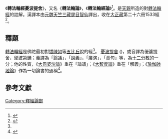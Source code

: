 {{佛教}}
《'''轉法輪經憂波提舍'''》，又名《'''轉法輪論'''》，《'''轉法輪經論'''》<ref>{{Cite web | 
url=http://jinglu.cbeta.org/cgi-bin/jl_detail.pl?lang=&sid=zurvos |
title=漢籍全文．佛典經錄資料庫 |
publisher=中華電子佛典協會}}</ref>。是[[天親|天親]]所造的對[[轉法輪經|轉法輪經]]的註解。漢譯本由[[北魏|元魏]][[天竺|天竺]][[三藏法师|三藏]][[毘目智仙|毘目智仙]]譯出，收在[[大正藏|大正藏]]第二十六冊1533經<ref name="大正藏">{{Cite book
 |title       = 大正新脩大藏經 第二十六冊
 |chapter     = No. 1533《轉法輪經憂波提舍》
 |chapterurl  = http://www.cbeta.org/result/normal/T26/1533_001.htm
 |deadurl     = yes
 |archiveurl  = https://web.archive.org/web/20130921055914/http://www.cbeta.org/result/normal/T26/1533_001.htm
 |archivedate = 2013-09-21
}}</ref>。

== 釋題 ==
[[轉法輪經|轉法輪經]]是佛陀最初對[[憍陳如|憍陳如]]等[[五比丘|五比丘]]說的經<ref name="大正藏"/>。
[[憂波提舍|憂波提舍]] ({{IAST|''Upadeśa''}})，或音譯為優婆提舍，鄔波第鑠；義譯為「論議」，「說義」，「廣演」，「章句」等，為[[十二分教|十二分教]]的一分；他的性質，《[[大毘婆沙論|大毘婆沙論]]》重在「論議」；《[[大智度論|大智度論]]》重在「解義」；《[[瑜伽師地論|瑜伽師地論]]》作為一切論書的通稱<ref>{{Cite book
 |author      = [[印順|印順]]法師
 |title       = 說一切有部為主的論書與論師之研究
 |url         = http://www.yinshun.org.tw/books/40/yinshun40-00.html
 |chapter     = 第一章 序論/第三節 優波提舍‧摩呾理迦‧阿毘達磨/第一項 優波提舍
 |chapterurl  = http://www.yinshun.org.tw/books/40/yinshun40-03.html
 |deadurl     = yes
 |archiveurl  = https://web.archive.org/web/20111010044902/http://www.yinshun.org.tw/books/40/yinshun40-00.html
 |archivedate = 2011-10-10
}}</ref>。

==參考文獻==
{{Reflist}}
{{佛教小作品}}

[[Category:釋經論部|Category:釋經論部]]
